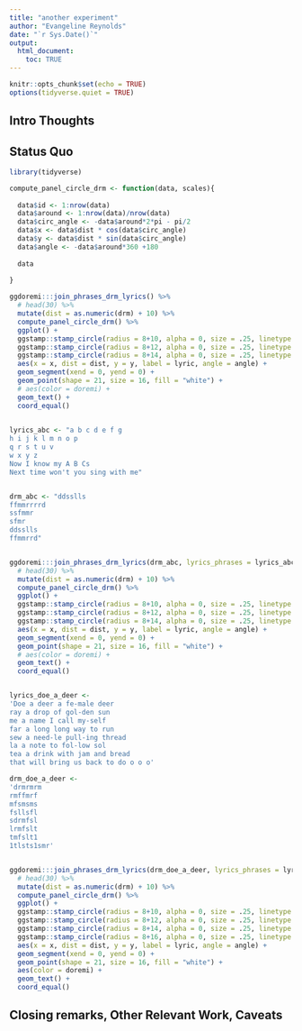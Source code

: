 ```yaml
---
title: "another experiment"
author: "Evangeline Reynolds"
date: "`r Sys.Date()`"
output: 
  html_document:
    toc: TRUE
---
```


```r
knitr::opts_chunk$set(echo = TRUE)
options(tidyverse.quiet = TRUE)
```




## Intro Thoughts


## Status Quo

```r
library(tidyverse)

compute_panel_circle_drm <- function(data, scales){
  
  data$id <- 1:nrow(data)
  data$around <- 1:nrow(data)/nrow(data)
  data$circ_angle <- -data$around*2*pi - pi/2
  data$x <- data$dist * cos(data$circ_angle)
  data$y <- data$dist * sin(data$circ_angle)
  data$angle <- -data$around*360 +180
  
  data
  
}

ggdoremi:::join_phrases_drm_lyrics() %>% 
  # head(30) %>% 
  mutate(dist = as.numeric(drm) + 10) %>% 
  compute_panel_circle_drm() %>% 
  ggplot() + 
  ggstamp::stamp_circle(radius = 8+10, alpha = 0, size = .25, linetype = "dotted") +
  ggstamp::stamp_circle(radius = 8+12, alpha = 0, size = .25, linetype = "dotted") +
  ggstamp::stamp_circle(radius = 8+14, alpha = 0, size = .25, linetype = "dotted") +
  aes(x = x, dist = dist, y = y, label = lyric, angle = angle) + 
  geom_segment(xend = 0, yend = 0) +
  geom_point(shape = 21, size = 16, fill = "white") +
  # aes(color = doremi) +
  geom_text() +
  coord_equal() 
  

lyrics_abc <- "a b c d e f g
h i j k l m n o p
q r s t u v
w x y z
Now I know my A B Cs
Next time won't you sing with me"


drm_abc <- "ddsslls
ffmmrrrrd
ssfmmr
sfmr
ddsslls
ffmmrrd"


ggdoremi:::join_phrases_drm_lyrics(drm_abc, lyrics_phrases = lyrics_abc %>% str_to_title()) %>% 
  # head(30) %>% 
  mutate(dist = as.numeric(drm) + 10) %>% 
  compute_panel_circle_drm() %>% 
  ggplot() + 
  ggstamp::stamp_circle(radius = 8+10, alpha = 0, size = .25, linetype = "dotted") +
  ggstamp::stamp_circle(radius = 8+12, alpha = 0, size = .25, linetype = "dotted") +
  ggstamp::stamp_circle(radius = 8+14, alpha = 0, size = .25, linetype = "dotted") +
  aes(x = x, dist = dist, y = y, label = lyric, angle = angle) + 
  geom_segment(xend = 0, yend = 0) +
  geom_point(shape = 21, size = 16, fill = "white") +
  # aes(color = doremi) +
  geom_text() +
  coord_equal() 


lyrics_doe_a_deer <-
'Doe a deer a fe-male deer
ray a drop of gol-den sun
me a name I call my-self
far a long long way to run
sew a need-le pull-ing thread
la a note to fol-low sol
tea a drink with jam and bread
that will bring us back to do o o o'

drm_doe_a_deer <-
'drmrmrm
rmffmrf
mfsmsms
fsllsfl
sdrmfsl
lrmfslt
tmfslt1
1tlsts1smr'


ggdoremi:::join_phrases_drm_lyrics(drm_doe_a_deer, lyrics_phrases = lyrics_doe_a_deer) %>%
  # head(30) %>%
  mutate(dist = as.numeric(drm) + 10) %>%
  compute_panel_circle_drm() %>%
  ggplot() +
  ggstamp::stamp_circle(radius = 8+10, alpha = 0, size = .25, linetype = "dotted") +
  ggstamp::stamp_circle(radius = 8+12, alpha = 0, size = .25, linetype = "dotted") +
  ggstamp::stamp_circle(radius = 8+14, alpha = 0, size = .25, linetype = "dotted") +
  ggstamp::stamp_circle(radius = 8+16, alpha = 0, size = .25, linetype = "dotted") +
  aes(x = x, dist = dist, y = y, label = lyric, angle = angle) +
  geom_segment(xend = 0, yend = 0) +
  geom_point(shape = 21, size = 16, fill = "white") +
  aes(color = doremi) +
  geom_text() +
  coord_equal()


```



## Closing remarks, Other Relevant Work, Caveats

